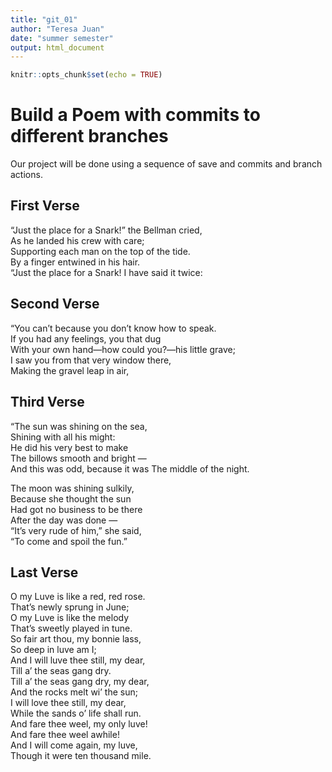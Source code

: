 ```yaml
---
title: "git_01"
author: "Teresa Juan"
date: "summer semester"
output: html_document
---
```


```r
knitr::opts_chunk$set(echo = TRUE)
```
# Build a Poem with commits to different branches
Our project will be done using a sequence of save and commits and branch actions.
<!-- Do not modify or change any text in "!--" bracketed areas such as this --- these are instructions to
you, if you change any of this the git program will notice it and compromise your git merging strategy !-->

## First Verse 
<!--Put the first five lines of a poem by Lewis Carrol in this section!-->

"Just the place for a Snark!" the Bellman cried,     
   As he landed his crew with care;    
Supporting each man on the top of the tide.     
   By a finger entwined in his hair.      
"Just the place for a Snark! I have said it twice:   

## Second Verse
<!--Put the first five lines of a poem by Robert Frost here!-->

“You can’t because you don’t know how to speak.    
If you had any feelings, you that dug    
With your own hand—how could you?—his little grave;    
I saw you from that very window there,     
Making the gravel leap in air,  

## Third Verse
<!--Put the first two verses of The Walrus and the Carpenter here!-->

"The sun was shining on the sea,  
      Shining with all his might:  
He did his very best to make  
      The billows smooth and bright —  
And this was odd, because it was
      The middle of the night.  

The moon was shining sulkily,   
      Because she thought the sun   
Had got no business to be there   
      After the day was done —   
"It's very rude of him," she said,  
      "To come and spoil the fun."  
      
## Last Verse
<!--Put a short poem of your choice 8-20 lines,here!-->

O my Luve is like a red, red rose.   
   That’s newly sprung in June;    
O my Luve is like the melody    
   That’s sweetly played in tune.   
So fair art thou, my bonnie lass,    
   So deep in luve am I;    
And I will luve thee still, my dear,    
   Till a’ the seas gang dry.    
Till a’ the seas gang dry, my dear,    
   And the rocks melt wi’ the sun;    
I will love thee still, my dear,    
   While the sands o’ life shall run.    
And fare thee weel, my only luve!    
   And fare thee weel awhile!    
And I will come again, my luve,    
   Though it were ten thousand mile.  
   